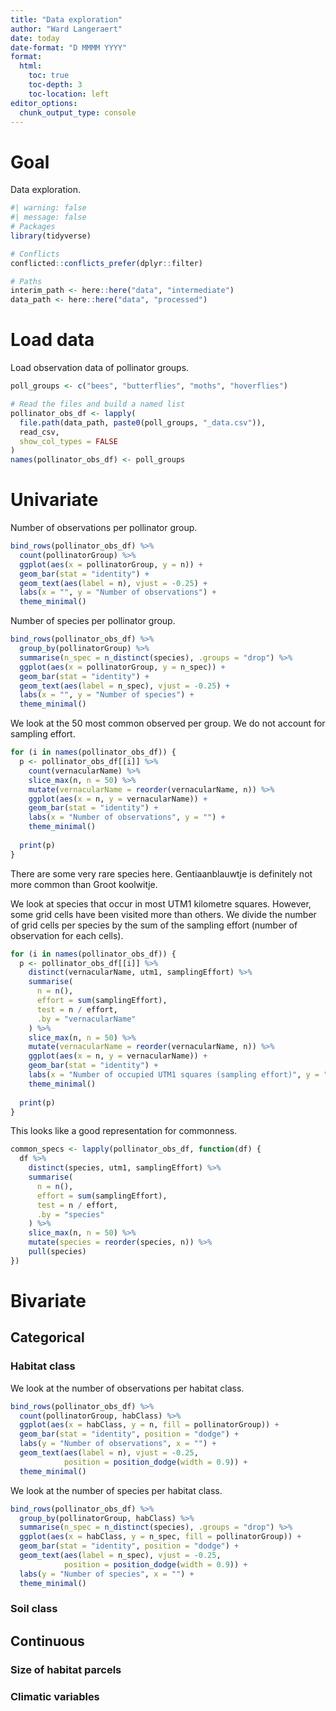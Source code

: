 ```yaml
---
title: "Data exploration"
author: "Ward Langeraert"
date: today
date-format: "D MMMM YYYY"
format:
  html:
    toc: true
    toc-depth: 3
    toc-location: left
editor_options: 
  chunk_output_type: console
---
```


# Goal

Data exploration.

```r
#| warning: false
#| message: false
# Packages
library(tidyverse)

# Conflicts
conflicted::conflicts_prefer(dplyr::filter)

# Paths
interim_path <- here::here("data", "intermediate")
data_path <- here::here("data", "processed")
```

# Load data

Load observation data of pollinator groups.

```r
poll_groups <- c("bees", "butterflies", "moths", "hoverflies")

# Read the files and build a named list
pollinator_obs_df <- lapply(
  file.path(data_path, paste0(poll_groups, "_data.csv")),
  read_csv,
  show_col_types = FALSE
)
names(pollinator_obs_df) <- poll_groups
```

# Univariate

Number of observations per pollinator group.

```r
bind_rows(pollinator_obs_df) %>%
  count(pollinatorGroup) %>%
  ggplot(aes(x = pollinatorGroup, y = n)) +
  geom_bar(stat = "identity") +
  geom_text(aes(label = n), vjust = -0.25) +
  labs(x = "", y = "Number of observations") +
  theme_minimal()
```

Number of species per pollinator group.

```r
bind_rows(pollinator_obs_df) %>%
  group_by(pollinatorGroup) %>%
  summarise(n_spec = n_distinct(species), .groups = "drop") %>%
  ggplot(aes(x = pollinatorGroup, y = n_spec)) +
  geom_bar(stat = "identity") +
  geom_text(aes(label = n_spec), vjust = -0.25) +
  labs(x = "", y = "Number of species") +
  theme_minimal()
```

We look at the 50 most common observed per group.
We do not account for sampling effort.

```r
for (i in names(pollinator_obs_df)) {
  p <- pollinator_obs_df[[i]] %>%
    count(vernacularName) %>%
    slice_max(n, n = 50) %>%
    mutate(vernacularName = reorder(vernacularName, n)) %>%
    ggplot(aes(x = n, y = vernacularName)) +
    geom_bar(stat = "identity") +
    labs(x = "Number of observations", y = "") +
    theme_minimal()
  
  print(p)
}
```

There are some very rare species here.
Gentiaanblauwtje is definitely not more common than Groot koolwitje.

We look at species that occur in most UTM1 kilometre squares.
However, some grid cells have been visited more than others.
We divide the number of grid cells per species by the sum of the sampling effort (number of observation for each cells).

```r
for (i in names(pollinator_obs_df)) {
  p <- pollinator_obs_df[[i]] %>%
    distinct(vernacularName, utm1, samplingEffort) %>%
    summarise(
      n = n(),
      effort = sum(samplingEffort),
      test = n / effort,
      .by = "vernacularName"
    ) %>%
    slice_max(n, n = 50) %>%
    mutate(vernacularName = reorder(vernacularName, n)) %>%
    ggplot(aes(x = n, y = vernacularName)) +
    geom_bar(stat = "identity") +
    labs(x = "Number of occupied UTM1 squares (sampling effort)", y = "") +
    theme_minimal()
  
  print(p)
}
```

This looks like a good representation for commonness.

```r
common_specs <- lapply(pollinator_obs_df, function(df) {
  df %>%
    distinct(species, utm1, samplingEffort) %>%
    summarise(
      n = n(),
      effort = sum(samplingEffort),
      test = n / effort,
      .by = "species"
    ) %>%
    slice_max(n, n = 50) %>%
    mutate(species = reorder(species, n)) %>%
    pull(species) 
})
```

# Bivariate
## Categorical
### Habitat class

We look at the number of observations per habitat class.

```r
bind_rows(pollinator_obs_df) %>%
  count(pollinatorGroup, habClass) %>%
  ggplot(aes(x = habClass, y = n, fill = pollinatorGroup)) +
  geom_bar(stat = "identity", position = "dodge") +
  labs(y = "Number of observations", x = "") +
  geom_text(aes(label = n), vjust = -0.25,
            position = position_dodge(width = 0.9)) +
  theme_minimal()
```

We look at the number of species per habitat class.

```r
bind_rows(pollinator_obs_df) %>%
  group_by(pollinatorGroup, habClass) %>%
  summarise(n_spec = n_distinct(species), .groups = "drop") %>%
  ggplot(aes(x = habClass, y = n_spec, fill = pollinatorGroup)) +
  geom_bar(stat = "identity", position = "dodge") +
  geom_text(aes(label = n_spec), vjust = -0.25,
            position = position_dodge(width = 0.9)) +
  labs(y = "Number of species", x = "") +
  theme_minimal()
```

### Soil class



## Continuous
### Size of habitat parcels

### Climatic variables
